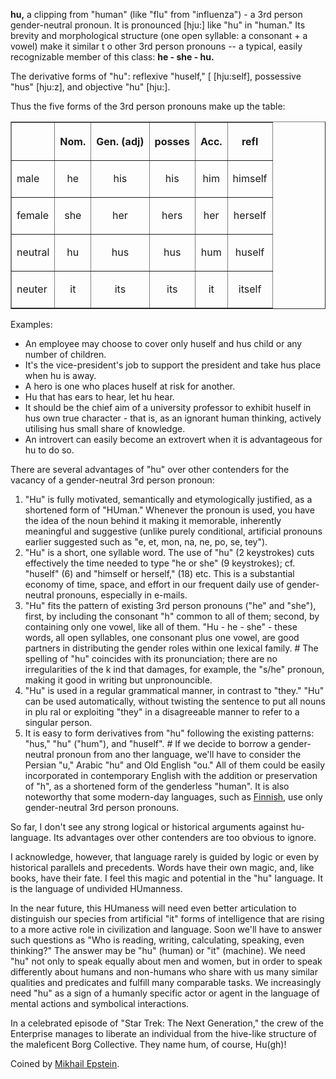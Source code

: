 '''hu,'''  a clipping from  "human" (like "flu" from "influenza") - a 3rd person 
gender-neutral pronoun.  It is pronounced [hju:] like "hu" in "human." Its brevity and morphological structure (one open syllable: a consonant + a vowel) make it similar t o other 3rd person pronouns -- a typical, easily recognizable member of this class: '''he - she - hu.'''

The derivative forms of "hu": reflexive "huself," [ [hju:self], possessive "hus" [hju:z], and objective "hu" [hju:].

Thus the five forms of the 3rd person pronouns make up the table:

<table border="1" align="center" cellpadding="6">
<tr><td>&nbsp;</th><th>Nom.<th>Gen. (adj)</th><th>posses</th><th>Acc.<th>refl</tr>
<tr><td>male<td align="center">he<td align="center">his<td align="center">his<td align="center">him<td align="center">himself</tr>
<tr><td>female<td align="center">she<td align="center">her<td align="center">hers<td align="center">her<td align="center">herself</tr>
<tr><td>neutral<td align="center">hu<td align="center">hus<td align="center">hus<td align="center">hum<td align="center">huself</tr>
<tr><td>neuter<td align="center">it<td align="center">its<td align="center">its<td align="center">it<td align="center">itself</tr>
</table>

Examples:
*An employee may choose to cover only huself and hus child or any number of children.
*It's the vice-president's job to support the president and take hus place when hu is away.
*A hero is one who places huself at risk for another.
*Hu that has ears to hear, let hu hear.
*It should be the chief aim of a university professor to exhibit huself in hus own true character - that is, as an ignorant human thinking, actively utilising hus small share of knowledge.
*An introvert can easily become an extrovert when it is advantageous for hu to do so.

There are several advantages of "hu" over other contenders for the vacancy of a gender-neutral 3rd person pronoun:

#  "Hu" is fully motivated, semantically and etymologically justified, as a shortened form of "HUman."  Whenever the pronoun is used, you have the idea  of the noun behind it making it memorable, inherently meaningful and suggestive (unlike purely conditional, artificial pronouns earlier suggested such as "e, et, mon, na, ne, po, se, tey").
#"Hu" is a short, one syllable word. The use of "hu" (2 keystrokes) cuts effectively the time needed to type "he or she" (9 keystrokes); cf. "huself" (6)  and "himself or herself," (18) etc. This is a substantial economy of time, space, and effort in our frequent daily use of gender-neutral pronouns, especially in e-mails.
# "Hu" fits the pattern of existing 3rd person pronouns ("he" and "she"), first, by including the  consonant "h" common to all of them; second, by containing only one vowel, like all of them.  "Hu - he - she" - these words, all open syllables, one consonant plus one vowel, are good partners in distributing the gender roles within one lexical family. # The spelling of "hu" coincides with its pronunciation; there are no irregularities of the k ind that damages, for example, the "s/he" pronoun, making it good in writing but unpronouncible.
# "Hu" is used in a regular grammatical manner, in contrast to "they." "Hu" can be used automatically, without twisting the sentence to put all nouns in plu ral or exploiting "they" in a disagreeable manner to refer to a singular person.
# It is easy to form derivatives from "hu" following the existing patterns:  "hus," "hu" ("hum"), and "huself". # If we decide to borrow a gender-neutral pronoun from ano ther language, we'll have to consider the Persian "u," Arabic "hu" and Old English "ou." All of them could be easily incorporated in contemporary English with the addition or preservation of "h", as a shortened form of the genderless "human". It is also noteworthy that some modern-day languages, such as [[Finnish]], use only gender-neutral 3rd person pronouns.

So far, I don't see any strong logical or historical arguments against hu-language. Its advantages over other contenders are too obvious to ignore.

I acknowledge, however, that language rarely is guided by logic or even by historical parallels and precedents. Words have their own magic, and, like  books, have their fate. I feel this magic and potential in the "hu" language. It is the language of undivided HUmanness.

In the near future, this HUmaness will need even better articulation to distinguish our species from artificial "it" forms of intelligence that are  rising to a more active role in civilization and language. Soon we'll have to answer such questions as "Who is reading, writing, calculating, speaking, even thinking?" The answer may be "hu" (human) or "it" (machine). We need "hu" not only to speak equally about men and women, but in order to speak differently about humans and non-humans who share with us many similar qualities and predicates and fulfill many comparable tasks. We increasingly need "hu" as a sign of a humanly specific actor or agent in the language of mental actions and symbolical interactions.

In a celebrated episode of "Star Trek: The Next Generation," the crew of the Enterprise manages to liberate an individual from the hive-like structure of the maleficent Borg Collective. They name hum, of course, Hu(gh)!

Coined by [[Mikhail Epstein]].

{{protologism}}